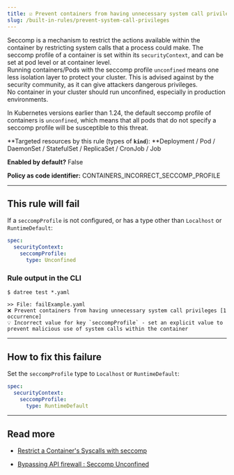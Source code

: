 ```yaml
---
title: ☑️ Prevent containers from having unnecessary system call privileges
slug: /built-in-rules/prevent-system-call-privileges
---
```


Seccomp is a mechanism to restrict the actions available within the container by restricting system calls that a process could make. The seccomp profile of a container is set within its `securityContext`, and can be set at pod level or at container level.  
Running containers/Pods with the seccomp profile `unconfined` means one less isolation layer to protect your cluster. This is advised against by the security community, as it can give attackers dangerous privileges.  
No container in your cluster should run unconfined, especially in production environments.

In Kubernetes versions earlier than 1.24, the default seccomp profile of containers is `unconfined`, which means that all pods that do not specify a seccomp profile will be susceptible to this threat.

**Targeted resources by this rule (types of **`kind`**): **Deployment / Pod / DaemonSet / StatefulSet / ReplicaSet / CronJob / Job

**Enabled by default?** False

**Policy as code identifier:** CONTAINERS_INCORRECT_SECCOMP_PROFILE

---

## This rule will fail

If a `seccompProfile` is not configured, or has a type other than `Localhost` or `RuntimeDefault`:

```yaml
spec:
  securityContext:
    seccompProfile: 
      type: Unconfined
```

### Rule output in the CLI

```terminal
$ datree test *.yaml

>> File: failExample.yaml
❌ Prevent containers from having unnecessary system call privileges [1 occurrence]
💡 Incorrect value for key `seccompProfile` - set an explicit value to prevent malicious use of system calls within the container
```

---

## How to fix this failure

Set the `seccompProfile` type to `Localhost` or `RuntimeDefault`:

```yaml
spec:
  securityContext:
    seccompProfile: 
      type: RuntimeDefault
```

---

## Read more

- [Restrict a Container's Syscalls with seccomp](https://kubernetes.io/docs/tutorials/security/seccomp)

- [Bypassing API firewall : Seccomp Unconfined](https://www.hackitude.in/docker-security/bypassing-api-firewall/seccomp-unconfined)
